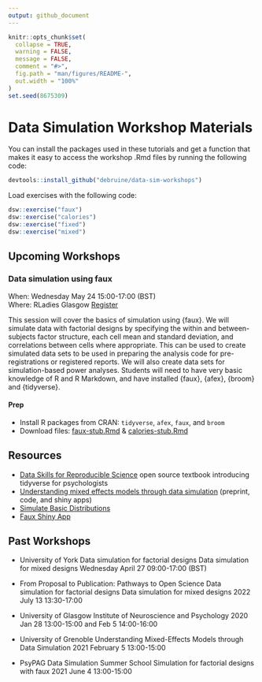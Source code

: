 ```yaml
---
output: github_document
---
```


```r
knitr::opts_chunk$set(
  collapse = TRUE,
  warning = FALSE,
  message = FALSE,
  comment = "#>",
  fig.path = "man/figures/README-",
  out.width = "100%"
)
set.seed(8675309)
```

# Data Simulation Workshop Materials

You can install the packages used in these tutorials and get a function that makes it easy to access the workshop .Rmd files by running the following code:

```r
devtools::install_github("debruine/data-sim-workshops")
```

Load exercises with the following code:

```r
dsw::exercise("faux")
dsw::exercise("calories")
dsw::exercise("fixed")
dsw::exercise("mixed")
```



## Upcoming Workshops

### Data simulation using faux

When: Wednesday May 24 15:00-17:00 (BST)  
Where: RLadies Glasgow [Register](https://www.meetup.com/rladies-glasgow/events/285942871/)

This session will cover the basics of simulation using {faux}. We will simulate data with factorial designs by specifying the within and between-subjects factor structure, each cell mean and standard deviation, and correlations between cells where appropriate. This can be used to create simulated data sets to be used in preparing the analysis code for pre-registrations or registered reports. We will also create data sets for simulation-based power analyses. Students will need to have very basic knowledge of R and R Markdown, and have installed {faux}, {afex}, {broom} and {tidyverse}.

#### Prep

* Install R packages from CRAN: `tidyverse`, `afex`, `faux`, and `broom`
* Download files:  [faux-stub.Rmd](https://raw.githubusercontent.com/debruine/data-sim-workshops/master/inst/stubs/faux-stub.Rmd) &
[calories-stub.Rmd](https://raw.githubusercontent.com/debruine/data-sim-workshops/master/inst/stubs/calories-stub.Rmd)

<!--
### Data simulation for mixed designs

When: Wednesday April 27 13:00-15:00 (BST)  
Where: York University

This session will cover simulating data for a mixed design, where trials are crossed with subjects. We will learn how to analyse this using {lme4}, with a focus on understanding how the simulation parameters correspond to the output. Finally, we will learn how to use simulation to calculate power. Students will need to have basic knowledge of R and R Markdown, some familiarity with mixed designs (even if they don't currently analyse them with mixed models) and have installed {faux}, {afex}, {tidyverse}, and {lme4}.

#### Prep

* Install R packages from CRAN: `tidyverse`, `afex`, `lme4`, `broom`, `broom.mixed`, `faux`
* Download files: [mixed-stub.Rmd](https://raw.githubusercontent.com/debruine/data-sim-workshops/master/inst/stubs/mixed-stub.Rmd)
-->

## Resources

* [Data Skills for Reproducible Science](https://psyteachr.github.io/msc-data-skills/) open source textbook introducing tidyverse for psychologists
* [Understanding mixed effects models through data simulation](https://osf.io/3cz2e/) (preprint, code, and shiny apps) 
* [Simulate Basic Distributions](https://shiny.psy.gla.ac.uk/debruine/simulate/)
* [Faux Shiny App](https://shiny.psy.gla.ac.uk/debruine/fauxapp/) 

## Past Workshops

* University of York
    Data simulation for factorial designs
    Data simulation for mixed designs 
    Wednesday April 27 09:00-17:00 (BST)  

*  From Proposal to Publication: Pathways to Open Science
    Data simulation for factorial designs 
    Data simulation for mixed designs 
    2022 July 13 13:30-17:00 
    
* University of Glasgow
    Institute of Neuroscience and Psychology 
    2020 Jan 28 13:00-15:00 and Feb 5 14:00-16:00 
    
* University of Grenoble
    Understanding Mixed-Effects Models through Data Simulation
    2021 February 5 13:00-15:00 

* PsyPAG Data Simulation Summer School 
    Simulation for factorial designs with faux
    2021 June 4 13:00-15:00 


